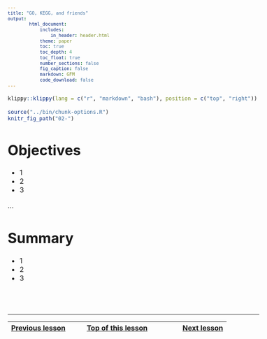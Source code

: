 ```yaml
---
title: "GO, KEGG, and friends"
output:
        html_document:
            includes:
                in_header: header.html
            theme: paper
            toc: true
            toc_depth: 4
            toc_float: true
            number_sections: false
            fig_caption: false
            markdown: GFM
            code_download: false
---
```


<style type="text/css">

body, td {
   font-size: 16px;
}
code.r{
  font-size: 12px;
}
pre {
  font-size: 12px
}

</style>

```r
klippy::klippy(lang = c("r", "markdown", "bash"), position = c("top", "right"))
```

```r
source("../bin/chunk-options.R")
knitr_fig_path("02-")
```

# Objectives

- 1
- 2
- 3

...

# Summary

- 1
- 2
- 3

<br/>
<br/>
<hr/>
| [Previous lesson](03-WebGestaltRORA.html) | [Top of this lesson](#top) | [Next lesson](05-fcs-gsea-overview.html) |
| :--- | :----: | ---: |